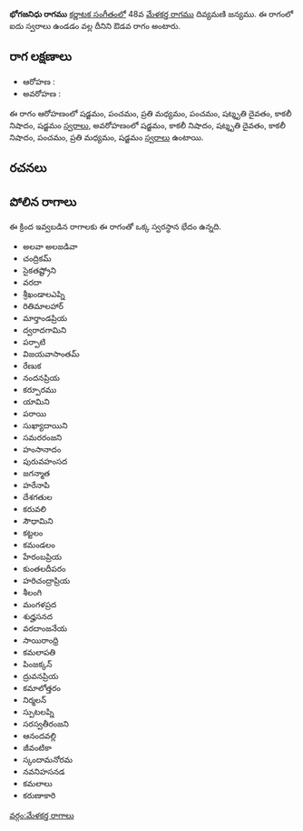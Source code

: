 {{Infobox ragam
	| name          	= భోగజనిధు
	| synonym	    	= 
	| mela          	= 
	| chakra        	= 
	| janaka        	= 
	| type          	= ఔడవ
	| arohanam      	= {{svaraC|S|P|M2|P|D3|N3|S'}} 
	| avarohanam    	= {{svaraC|S'|N3|D3|N3|P|M2|S}}
	| jeeva         	=
	| chhaya        	=
	| nyasa         	=
	| vishesha      	= 
	| equivalent  		= 
}}
{{కర్ణాటక సంగీత రాగాలు}}
'''భోగజనిధు రాగము''' [[కర్ణాటక సంగీతం]]లో 48వ [[మేళకర్త రాగము]] దివ్యమణి జన్యము.  ఈ రాగంలో ఐదు స్వరాలు ఉండడం వల్ల దీనిని ఔడవ రాగం అంటారు.


==రాగ లక్షణాలు==


* ఆరోహణ : {{svaraC|S|P|M2|P|D3|N3|S'}} 
* అవరోహణ : {{svaraC|S'|N3|D3|N3|P|M2|S}}

ఈ రాగం ఆరోహణంలో షడ్జమం, పంచమం, ప్రతి మధ్యమం, పంచమం, షట్శృతి దైవతం, కాకలీ నిషాదం, షడ్జమం [[స్వరాలు]], అవరోహణంలో షడ్జమం, కాకలీ నిషాదం, షట్శృతి దైవతం, కాకలీ నిషాదం, పంచమం, ప్రతి మధ్యమం, షడ్జమం [[స్వరాలు]] ఉంటాయి.

==రచనలు==



==పోలిన రాగాలు==
ఈ క్రింద ఇవ్వబడిన రాగాలకు ఈ రాగంతో ఒక్క స్వరస్థాన భేదం ఉన్నది.
* అలవా అలజడివా
* చంద్రికమ్
* సైకతష్ట్రోని
* వరదా
* శ్రీఖండాలఎప్ని
* రితిమాలహార్
* మార్తాండప్రియ
* ద్వరాదగామిని
* పర్పాటి
* విజయవాసాంతమ్
* రేణుక
* నందనప్రియ
* కర్పూరము
* యామిని
* పరాయి
* సుఖ్యాదాయిని
* సమరరంజని
* హంసానాదం
* పురువహంసద
* జగన్మాత
* హరేనాపి
* దేశగతుల
* కరువలి
* సౌధామిని
* కట్టలం
* కమండలం
* హేరంబప్రియ
* కుంతలదీపరం
* హరిచంద్రాప్రియ
* శీలంగి
* మంగళప్రద
* శుధ్హసనద
* వరదాంజనేయ
* సాయిరాంధ్రి
* కమలాపతి
* పింజక్కన్
* ద్రువనప్రియ
* కమాలోత్తరం
* నిర్మలన్
* స్పుటలప్ని
* సరస్వతీరంజని
* ఆనందవల్లి
* జీవంటికా
* స్కందామనోరమ
* నవనిహసనడ
* కమలాలు
* కరుణాకారి



[[వర్గం:మేళకర్త రాగాలు]]